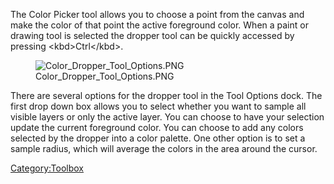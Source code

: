 {{ToolIcon|picker}}

The Color Picker tool allows you to choose a point from the canvas and make the color of that point the active foreground color. When a paint or drawing tool is selected the dropper tool can be quickly accessed by pressing &lt;kbd>Ctrl&lt;/kbd>.

[[File:Color Dropper Tool Options.PNG ]]

There are several options for the dropper tool in the Tool Options dock. The first drop down box allows you to select whether you want to sample all visible layers or only the active layer. You can choose to have your selection update the current foreground color. You can choose to add any colors selected by the dropper into a color palette. One other option is to set a sample radius, which will average the colors in the area around the cursor.

[[Category:Toolbox]]
